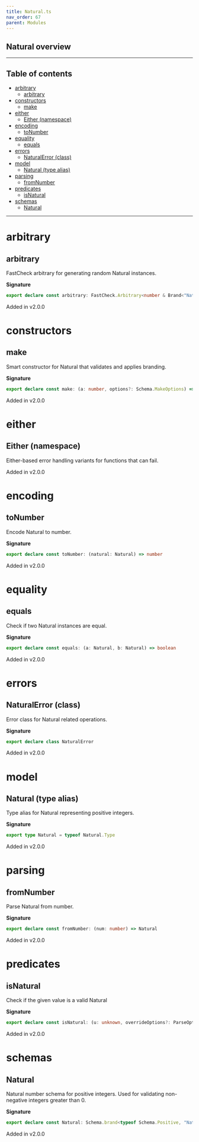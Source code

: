```yaml
---
title: Natural.ts
nav_order: 67
parent: Modules
---
```


## Natural overview

---

<h2 className="text-delta">Table of contents</h2>

- [arbitrary](#arbitrary)
  - [arbitrary](#arbitrary-1)
- [constructors](#constructors)
  - [make](#make)
- [either](#either)
  - [Either (namespace)](#either-namespace)
- [encoding](#encoding)
  - [toNumber](#tonumber)
- [equality](#equality)
  - [equals](#equals)
- [errors](#errors)
  - [NaturalError (class)](#naturalerror-class)
- [model](#model)
  - [Natural (type alias)](#natural-type-alias)
- [parsing](#parsing)
  - [fromNumber](#fromnumber)
- [predicates](#predicates)
  - [isNatural](#isnatural)
- [schemas](#schemas)
  - [Natural](#natural)

---

# arbitrary

## arbitrary

FastCheck arbitrary for generating random Natural instances.

**Signature**

```ts
export declare const arbitrary: FastCheck.Arbitrary<number & Brand<"Natural">>
```

Added in v2.0.0

# constructors

## make

Smart constructor for Natural that validates and applies branding.

**Signature**

```ts
export declare const make: (a: number, options?: Schema.MakeOptions) => number & Brand<"Natural">
```

Added in v2.0.0

# either

## Either (namespace)

Either-based error handling variants for functions that can fail.

Added in v2.0.0

# encoding

## toNumber

Encode Natural to number.

**Signature**

```ts
export declare const toNumber: (natural: Natural) => number
```

Added in v2.0.0

# equality

## equals

Check if two Natural instances are equal.

**Signature**

```ts
export declare const equals: (a: Natural, b: Natural) => boolean
```

Added in v2.0.0

# errors

## NaturalError (class)

Error class for Natural related operations.

**Signature**

```ts
export declare class NaturalError
```

Added in v2.0.0

# model

## Natural (type alias)

Type alias for Natural representing positive integers.

**Signature**

```ts
export type Natural = typeof Natural.Type
```

Added in v2.0.0

# parsing

## fromNumber

Parse Natural from number.

**Signature**

```ts
export declare const fromNumber: (num: number) => Natural
```

Added in v2.0.0

# predicates

## isNatural

Check if the given value is a valid Natural

**Signature**

```ts
export declare const isNatural: (u: unknown, overrideOptions?: ParseOptions | number) => u is number & Brand<"Natural">
```

Added in v2.0.0

# schemas

## Natural

Natural number schema for positive integers.
Used for validating non-negative integers greater than 0.

**Signature**

```ts
export declare const Natural: Schema.brand<typeof Schema.Positive, "Natural">
```

Added in v2.0.0

